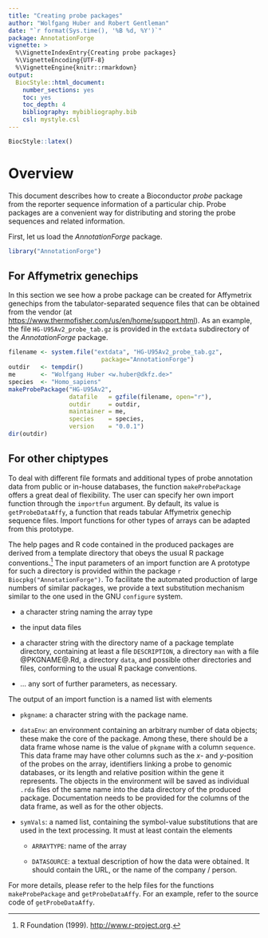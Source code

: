 ```yaml
---
title: "Creating probe packages"
author: "Wolfgang Huber and Robert Gentleman"
date: "`r format(Sys.time(), '%B %d, %Y')`"
package: AnnotationForge
vignette: >
  %\VignetteIndexEntry{Creating probe packages}
  %\VignetteEncoding{UTF-8}
  %\VignetteEngine{knitr::rmarkdown}
output:
  BiocStyle::html_document:
    number_sections: yes
    toc: yes
    toc_depth: 4
    bibliography: mybibliography.bib
    csl: mystyle.csl
---
```


```r
BiocStyle::latex()
```

# Overview

This document describes how to create a Bioconductor *probe* package from the 
reporter sequence information of a particular chip. Probe packages are a 
convenient way for distributing and storing the probe sequences and related 
information.

First, let us load the *AnnotationForge* package.

```r
library("AnnotationForge")
```

## For Affymetrix genechips 

In this section we see how a probe package can be created for Affymetrix 
genechips from the tabulator-separated sequence files that can be obtained from 
the vendor (at <https://www.thermofisher.com/us/en/home/support.html>). As an 
example, the file `HG-U95Av2_probe_tab.gz` is provided in the `extdata`
subdirectory of the *AnnotationForge* package.

```r
filename <- system.file("extdata", "HG-U95Av2_probe_tab.gz", 
                          package="AnnotationForge")
outdir   <- tempdir()
me       <- "Wolfgang Huber <w.huber@dkfz.de>"
species  <- "Homo_sapiens"
makeProbePackage("HG-U95Av2",
                 datafile   = gzfile(filename, open="r"),
                 outdir     = outdir,
                 maintainer = me,
                 species    = species,
                 version    = "0.0.1")
dir(outdir)
```

## For other chiptypes {#subsec.otherarraytypes}

To deal with different file formats and additional types of probe annotation 
data from public or in-house databases, the function `makeProbePackage` offers a 
great deal of flexibility. The user can specify her own import function through 
the `importfun` argument. By default, its value is `getProbeDataAffy`, a 
function that reads tabular Affymetrix genechip sequence files. Import functions 
for other types of arrays can be adapted from this prototype.

The help pages and R code contained in the produced packages are derived from a 
template directory that obeys the usual R package conventions.[^1] 
The input parameters of an import function are A prototype for such a directory 
is provided within the package `r Biocpkg("AnnotationForge")`. To facilitate the 
automated production of large numbers of similar packages, we provide a text 
substitution mechanism similar to the one used in the GNU `configure` system.

-   a character string naming the array type

-   the input data files

-   a character string with the directory name of a package template directory, 
containing at least a file `DESCRIPTION`, a directory `man` with a file 
\@PKGNAME@.Rd, a directory `data`, and possible other directories and files, 
conforming to the usual R package conventions.

-   ... any sort of further parameters, as necessary.

The output of an import function is a named list with elements

-   `pkgname`: a character string with the package name.

-   `dataEnv`: an environment containing an arbitrary number of data objects; 
these make the core of the package. Among these, there should be a data frame 
whose name is the value of `pkgname` with a column `sequence`. This data frame 
may have other columns such as the $x$- and $y$-position of the probes on the 
array, identifiers linking a probe to genomic databases, or its length and 
relative position within the gene it represents. The objects in the environment 
will be saved as individual `.rda` files of the same name into the data 
directory of the produced package. Documentation needs to be provided for the 
columns of the data frame, as well as for the other objects.

-   `symVals`: a named list, containing the symbol-value substitutions that are 
    used in the text processing. It must at least contain the elements

    -   `ARRAYTYPE`: name of the array

    -   `DATASOURCE`: a textual description of how the data were
        obtained. It should contain the URL, or the name of the company
        / person.

For more details, please refer to the help files for the functions 
`makeProbePackage` and `getProbeDataAffy`. For an example, refer to the source 
code of `getProbeDataAffy`.

[^1]: R Foundation (1999). <http://www.r-project.org>.
